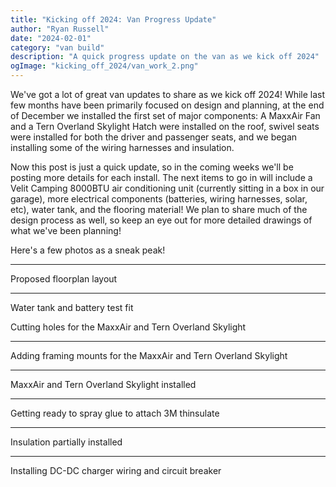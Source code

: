 ```yaml
---
title: "Kicking off 2024: Van Progress Update"
author: "Ryan Russell"
date: "2024-02-01"
category: "van build"
description: "A quick progress update on the van as we kick off 2024"
ogImage: "kicking_off_2024/van_work_2.png"
---
```


We've got a lot of great van updates to share as we kick off 2024! While last few months have been primarily focused on design and planning, 
at the end of December we installed the first set of major components: A MaxxAir Fan and a Tern Overland Skylight Hatch were installed on the roof, 
swivel seats were installed for both the driver and passenger seats, and we began installing some of the wiring harnesses and insulation. 

Now this post is just a quick update, so in the coming weeks we'll be posting more details for each install. The next items to go in will include a 
Velit Camping 8000BTU air conditioning unit (currently sitting in a box in our garage), more electrical components (batteries, wiring harnesses, solar, etc), 
water tank, and the flooring material! We plan to share much of the design process as well, so keep an eye out for more detailed drawings of what we've been planning!

Here's a few photos as a sneak peak!

---

<Image
  src="/images/blog/van/kicking_off_2024/van1.jpg"
  width="1000"
  height="0"
  alt="van-layout"
  className="blog-image-full"
/>
Proposed floorplan layout

---

<Image
  src="/images/blog/van/kicking_off_2024/van2.jpg"
  width="1000"
  height="0"
  alt="van-water-tank"
  className="blog-image-full"
/>
Water tank and battery test fit

<NewsletterCurious />

<Image
  src="/images/blog/van/kicking_off_2024/van3.jpg"
  width="1000"
  height="0"
  alt="van-maxxair-skylight-holes"
  className="blog-image-full"
/>
Cutting holes for the MaxxAir and Tern Overland Skylight

---

<Image
  src="/images/blog/van/kicking_off_2024/van4.jpg"
  width="1000"
  height="0"
  alt="van-mounting-maxxair-skylight"
  className="blog-image-full"
/>
Adding framing mounts for the MaxxAir and Tern Overland Skylight

---

<Image
  src="/images/blog/van/kicking_off_2024/van5.jpg"
  width="1000"
  height="0"
  alt="van-maxxair-overland-installed"
  className="blog-image-full"
/>
MaxxAir and Tern Overland Skylight installed

---

<Image
  src="/images/blog/van/kicking_off_2024/van6.jpg"
  width="1000"
  height="0"
  alt="van-insulation-glue"
  className="blog-image-full"
/>
Getting ready to spray glue to attach 3M thinsulate

---

<Image
  src="/images/blog/van/kicking_off_2024/van7.jpg"
  width="1000"
  height="0"
  alt="van-insulation"
  className="blog-image-full"
/>
Insulation partially installed

---

<Image
  src="/images/blog/van/kicking_off_2024/van8.jpg"
  width="1000"
  height="0"
  alt="van-dc-dc-charging-wiring"
  className="blog-image-full"
/>
Installing DC-DC charger wiring and circuit breaker





